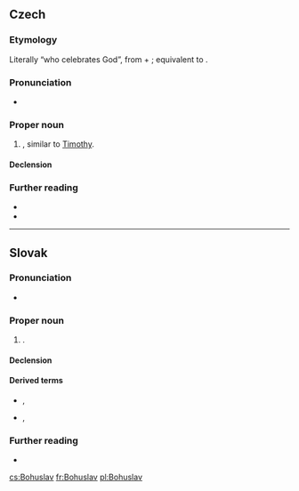 ==Czech==
{{wikipedia|lang=cs}}

===Etymology===
Literally “who celebrates God”, from {{m|cs|Bůh||God}} + {{m|cs|slavit||celebrate}}; equivalent to {{cog|grc|Τιμόθεος}}.

===Pronunciation===
* {{IPA|/bɔɦʊslaf/|lang=cs}}

===Proper noun===
{{cs-proper noun|g=m}}

# {{given name|male|lang=cs}}, similar to [[Timothy]].

====Declension====
{{cs-decl-noun-auto|ma|Bohusl|a|v}}

===Further reading===
* {{R:KNLA}}
* {{R:SSJC}}

----

==Slovak==

===Pronunciation===
* {{IPA|/ˈbɔɦuslau̯/|lang=sk}}

===Proper noun===
{{sk-proper noun|g=m|gen=Bohuslava|pl=Bohuslavovia|decl=chlap}}

# {{given name|male|lang=sk}}.

====Declension====
{{sk-decl-noun|Bohuslav|Bohuslava|Bohuslavovi|Bohuslava|Bohuslavovi|Bohuslavom|Bohuslavovia|Bohuslavov|Bohuslavom|Bohuslavov|Bohuslavoch|Bohuslavmi}}

====Derived terms====
* {{l|sk|Bohuš}}, {{l|sk|Bohuslavko}}
* {{l|sk|Slavo}}, {{l|sk|Slavko}}

===Further reading===
* {{R:SDK}}

[[cs:Bohuslav]]
[[fr:Bohuslav]]
[[pl:Bohuslav]]